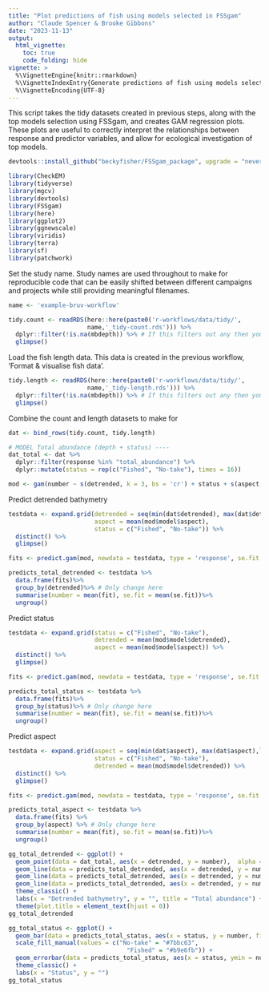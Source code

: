 ```yaml
---
title: "Plot predictions of fish using models selected in FSSgam"
author: "Claude Spencer & Brooke Gibbons"
date: "2023-11-13"
output:
  html_vignette:
    toc: true
    code_folding: hide
vignette: >
  %\VignetteEngine{knitr::rmarkdown}
  %\VignetteIndexEntry{Generate predictions of fish using models selected in FSSgam}
  %\VignetteEncoding{UTF-8}
---
```

This script takes the tidy datasets created in previous steps, along with the top models selection using FSSgam, and creates GAM regression plots. These plots are useful to correctly interpret the relationships between response and predictor variables, and allow for ecological investigation of top models.

```r
devtools::install_github("beckyfisher/FSSgam_package", upgrade = "never")
```

```r
library(CheckEM)
library(tidyverse)
library(mgcv)
library(devtools)
library(FSSgam)
library(here)
library(ggplot2)
library(ggnewscale)
library(viridis)
library(terra)
library(sf)
library(patchwork)
```

Set the study name. Study names are used throughout to make for reproducible code that can be easily shifted between different campaigns and projects while still providing meaningful filenames.

```r
name <- 'example-bruv-workflow'
```

```r
tidy.count <- readRDS(here::here(paste0('r-workflows/data/tidy/', 
                      name,'_tidy-count.rds'))) %>%
  dplyr::filter(!is.na(mbdepth)) %>% # If this filters out any then you need to go back and create your spatial layers
  glimpse()
```

Load the fish length data. This data is created in the previous workflow, 'Format & visualise fish data'.

```r
tidy.length <- readRDS(here::here(paste0('r-workflows/data/tidy/', 
                      name,'_tidy-length.rds'))) %>%
  dplyr::filter(!is.na(mbdepth)) %>% # If this filters out any then you need to go back and create your spatial layers
  glimpse()
```

Combine the count and length datasets to make for 

```r
dat <- bind_rows(tidy.count, tidy.length)
```

```r
# MODEL Total abundance (depth + status) ----
dat_total <- dat %>% 
  dplyr::filter(response %in% "total_abundance") %>%
  dplyr::mutate(status = rep(c("Fished", "No-take"), times = 16))
```

```r
mod <- gam(number ~ s(detrended, k = 3, bs = 'cr') + status + s(aspect, k = 3, bs = 'cc'), family = tw(), data = dat_total)
```

Predict detrended bathymetry

```r
testdata <- expand.grid(detrended = seq(min(dat$detrended), max(dat$detrended),length.out = 20),
                        aspect = mean(mod$model$aspect),
                        status = c("Fished", "No-take")) %>%
  distinct() %>%
  glimpse()
```

```r
fits <- predict.gam(mod, newdata = testdata, type = 'response', se.fit = T)
```

```r
predicts_total_detrended <- testdata %>%
  data.frame(fits)%>%
  group_by(detrended)%>% # Only change here
  summarise(number = mean(fit), se.fit = mean(se.fit))%>%
  ungroup()
```

Predict status

```r
testdata <- expand.grid(status = c("Fished", "No-take"),
                        detrended = mean(mod$model$detrended),
                        aspect = mean(mod$model$aspect)) %>%
  distinct() %>%
  glimpse()
```

```r
fits <- predict.gam(mod, newdata = testdata, type = 'response', se.fit = T)
```

```r
predicts_total_status <- testdata %>%
  data.frame(fits)%>%
  group_by(status)%>% # Only change here
  summarise(number = mean(fit), se.fit = mean(se.fit))%>%
  ungroup()
```

Predict aspect

```r
testdata <- expand.grid(aspect = seq(min(dat$aspect), max(dat$aspect),length.out = 20),
                        status = c("Fished", "No-take"),
                        detrended = mean(mod$model$detrended)) %>%
  distinct() %>%
  glimpse()
```

```r
fits <- predict.gam(mod, newdata = testdata, type = 'response', se.fit = T)
```

```r
predicts_total_aspect <- testdata %>%
  data.frame(fits) %>%
  group_by(aspect) %>% # Only change here
  summarise(number = mean(fit), se.fit = mean(se.fit))%>%
  ungroup()
```

```r
gg_total_detrended <- ggplot() +
  geom_point(data = dat_total, aes(x = detrended, y = number),  alpha = 0.2, size = 1, show.legend = F) +
  geom_line(data = predicts_total_detrended, aes(x = detrended, y = number), alpha = 0.5) +
  geom_line(data = predicts_total_detrended, aes(x = detrended, y = number - se.fit),linetype = "dashed", alpha = 0.5) +
  geom_line(data = predicts_total_detrended, aes(x = detrended, y = number + se.fit),linetype = "dashed", alpha = 0.5) +
  theme_classic() +
  labs(x = "Detrended bathymetry", y = "", title = "Total abundance") +
  theme(plot.title = element_text(hjust = 0))
gg_total_detrended
```

```r
gg_total_status <- ggplot() +
  geom_bar(data = predicts_total_status, aes(x = status, y = number, fill = status), stat = "identity", show.legend = F) +
  scale_fill_manual(values = c("No-take" = "#7bbc63", 
                                 "Fished" = "#b9e6fb")) +
  geom_errorbar(data = predicts_total_status, aes(x = status, ymin = number - se.fit, ymax = number + se.fit), width = 0.5) +
  theme_classic() +
  labs(x = "Status", y = "")
gg_total_status
```